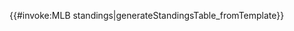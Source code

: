 {{#invoke:MLB standings|generateStandingsTable_fromTemplate}}<noinclude>
{{documentation}}
</noinclude>